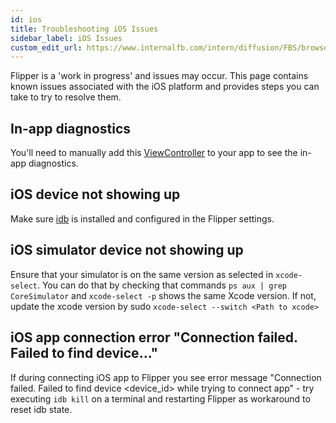 ```yaml
---
id: ios
title: Troubleshooting iOS Issues
sidebar_label: iOS Issues
custom_edit_url: https://www.internalfb.com/intern/diffusion/FBS/browsefile/master/xplat/sonar/docs/getting-started/troubleshooting/ios.mdx
---
```


Flipper is a 'work in progress' and issues may occur. This page contains known issues associated with the iOS platform and provides steps you can take to try to resolve them.


<InternalIos />

<OssOnly>

## In-app diagnostics

You'll need to manually add this [ViewController](https://github.com/facebook/flipper/blob/main/iOS/FlipperKit/FlipperDiagnosticsViewController.m) to your app to see the in-app diagnostics.

## iOS device not showing up

Make sure [idb](https://fbidb.io/docs/installation) is installed and configured in the Flipper settings.

</OssOnly>

## iOS simulator device not showing up

Ensure that your simulator is on the same version as selected in `xcode-select`. You can do that by checking that commands `ps aux | grep CoreSimulator` and `xcode-select -p` shows the same Xcode version. If not, update the xcode version by sudo `xcode-select --switch <Path to xcode>`

## iOS app connection error "Connection failed. Failed to find device..."

If during connecting iOS app to Flipper you see error message "Connection failed. Failed to find device <device_id> while trying to connect app" - try executing `idb kill` on a terminal and restarting Flipper as workaround to reset idb state.

